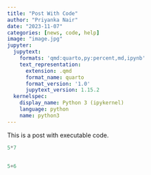 ```yaml
---
title: "Post With Code"
author: "Priyanka Nair"
date: "2023-11-07"
categories: [news, code, help]
image: "image.jpg"
jupyter:
  jupytext:
    formats: 'qmd:quarto,py:percent,md,ipynb'
    text_representation:
      extension: .qmd
      format_name: quarto
      format_version: '1.0'
      jupytext_version: 1.15.2
  kernelspec:
    display_name: Python 3 (ipykernel)
    language: python
    name: python3
---
```


This is a post with executable code.

```python
5*7
    
```

```python
5+6

```
